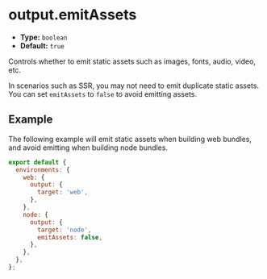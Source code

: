 # output.emitAssets

- **Type:** `boolean`
- **Default:** `true`

Controls whether to emit static assets such as images, fonts, audio, video, etc.

In scenarios such as SSR, you may not need to emit duplicate static assets. You can set `emitAssets` to `false` to avoid emitting assets.

## Example

The following example will emit static assets when building web bundles, and avoid emitting when building node bundles.

```js
export default {
  environments: {
    web: {
      output: {
        target: 'web',
      },
    },
    node: {
      output: {
        target: 'node',
        emitAssets: false,
      },
    },
  },
};
```
